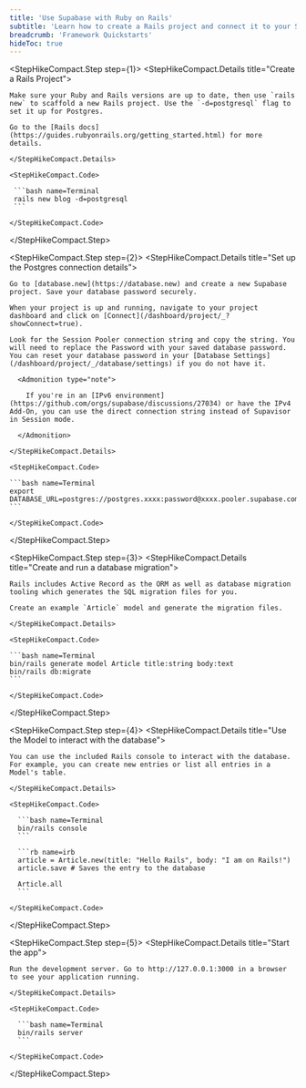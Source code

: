 ```yaml
---
title: 'Use Supabase with Ruby on Rails'
subtitle: 'Learn how to create a Rails project and connect it to your Supabase Postgres database.'
breadcrumb: 'Framework Quickstarts'
hideToc: true
---
```


<StepHikeCompact>

  <StepHikeCompact.Step step={1}>
    <StepHikeCompact.Details title="Create a Rails Project">

    Make sure your Ruby and Rails versions are up to date, then use `rails new` to scaffold a new Rails project. Use the `-d=postgresql` flag to set it up for Postgres.

    Go to the [Rails docs](https://guides.rubyonrails.org/getting_started.html) for more details.

    </StepHikeCompact.Details>

    <StepHikeCompact.Code>

     ```bash name=Terminal
     rails new blog -d=postgresql
     ```

    </StepHikeCompact.Code>

  </StepHikeCompact.Step>

  <StepHikeCompact.Step step={2}>
    <StepHikeCompact.Details title="Set up the Postgres connection details">

    Go to [database.new](https://database.new) and create a new Supabase project. Save your database password securely.

    When your project is up and running, navigate to your project dashboard and click on [Connect](/dashboard/project/_?showConnect=true).

    Look for the Session Pooler connection string and copy the string. You will need to replace the Password with your saved database password. You can reset your database password in your [Database Settings](/dashboard/project/_/database/settings) if you do not have it.

      <Admonition type="note">

        If you're in an [IPv6 environment](https://github.com/orgs/supabase/discussions/27034) or have the IPv4 Add-On, you can use the direct connection string instead of Supavisor in Session mode.

      </Admonition>

    </StepHikeCompact.Details>

    <StepHikeCompact.Code>

    ```bash name=Terminal
    export DATABASE_URL=postgres://postgres.xxxx:password@xxxx.pooler.supabase.com:5432/postgres
    ```

    </StepHikeCompact.Code>

  </StepHikeCompact.Step>

  <StepHikeCompact.Step step={3}>
    <StepHikeCompact.Details title="Create and run a database migration">

    Rails includes Active Record as the ORM as well as database migration tooling which generates the SQL migration files for you.

    Create an example `Article` model and generate the migration files.

    </StepHikeCompact.Details>

    <StepHikeCompact.Code>

    ```bash name=Terminal
    bin/rails generate model Article title:string body:text
    bin/rails db:migrate
    ```

    </StepHikeCompact.Code>

  </StepHikeCompact.Step>

  <StepHikeCompact.Step step={4}>
    <StepHikeCompact.Details title="Use the Model to interact with the database">

    You can use the included Rails console to interact with the database. For example, you can create new entries or list all entries in a Model's table.

    </StepHikeCompact.Details>

    <StepHikeCompact.Code>

      ```bash name=Terminal
      bin/rails console
      ```

      ```rb name=irb
      article = Article.new(title: "Hello Rails", body: "I am on Rails!")
      article.save # Saves the entry to the database

      Article.all
      ```

    </StepHikeCompact.Code>

  </StepHikeCompact.Step>

  <StepHikeCompact.Step step={5}>
    <StepHikeCompact.Details title="Start the app">

    Run the development server. Go to http://127.0.0.1:3000 in a browser to see your application running.

    </StepHikeCompact.Details>

    <StepHikeCompact.Code>

      ```bash name=Terminal
      bin/rails server
      ```

    </StepHikeCompact.Code>

  </StepHikeCompact.Step>

</StepHikeCompact>
